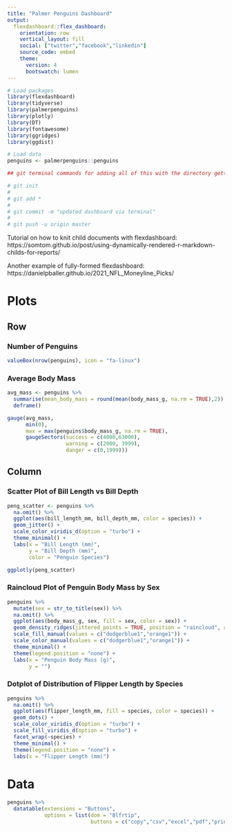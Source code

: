```yaml
---
title: "Palmer Penguins Dashboard"
output: 
  flexdashboard::flex_dashboard:
    orientation: row
    vertical_layout: fill
    social: ["twitter","facebook","linkedin"]
    source_code: embed
    theme:
      version: 4
      bootswatch: lumen
---
```


```r
# Load packages
library(flexdashboard)
library(tidyverse)
library(palmerpenguins)
library(plotly)
library(DT)
library(fontawesome)
library(ggridges)
library(ggdist)

# Load data
penguins <- palmerpenguins::penguins

## git terminal commands for adding all of this with the directory getting created to host the webpage automatically

# git init 
# 
# git add *
# 
# git commit -m "updated dashboard via terminal"
# 
# git push -u origin master

```

Tutorial on how to knit child documents with flexdashboard: https://somtom.github.io/post/using-dynamically-rendered-r-markdown-childs-for-reports/

Another example of fully-formed flexdashboard: https://danielpballer.github.io/2021_NFL_Moneyline_Picks/

Plots {data-navmenu="Pages"}
=======================================================================

<!--sidebar {.sidebar}
-----------------------------------------------------------------------

### Penguin Stats

The number of penguins in the data is `r nrow(penguins)`

!-->

Row
-----------------------------------------------------------------------

### Number of Penguins

```r

valueBox(nrow(penguins), icon = "fa-linux")

```

### Average Body Mass

```r

avg_mass <- penguins %>% 
  summarise(mean_body_mass = round(mean(body_mass_g, na.rm = TRUE),2)) %>% 
  deframe()

gauge(avg_mass,
      min(0),
      max = max(penguins$body_mass_g, na.rm = TRUE),
      gaugeSectors(success = c(4000,63000),
                   warning = c(2000, 3999),
                   danger = c(0,1999)))

```


Column {.tabset}
-----------------------------------------------------------------------

### Scatter Plot of Bill Length vs Bill Depth

```r

peng_scatter <- penguins %>% 
  na.omit() %>% 
  ggplot(aes(bill_length_mm, bill_depth_mm, color = species)) +
  geom_jitter() +
  scale_color_viridis_d(option = "turbo") +
  theme_minimal() +
  labs(x = "Bill Length (mm)",
       y = "Bill Depth (mm)",
       color = "Penguin Species")

ggplotly(peng_scatter)

```



### Raincloud Plot of Penguin Body Mass by Sex

```r

penguins %>%
  mutate(sex = str_to_title(sex)) %>% 
  na.omit() %>% 
  ggplot(aes(body_mass_g, sex, fill = sex, color = sex)) +
  geom_density_ridges(jittered_points = TRUE, position = "raincloud", alpha = 0.5) +
  scale_fill_manual(values = c("dodgerblue1","orange1")) +
  scale_color_manual(values = c("dodgerblue1","orange1")) +
  theme_minimal() +
  theme(legend.position = "none") +
  labs(x = "Penguin Body Mass (g)",
       y = "")
```

### Dotplot of Distribution of Flipper Length by Species

```r

penguins %>% 
  na.omit() %>% 
  ggplot(aes(flipper_length_mm, fill = species, color = species)) +
  geom_dots() +
  scale_color_viridis_d(option = "turbo") +
  scale_fill_viridis_d(option = "turbo") +
  facet_wrap(~species) +
  theme_minimal() +
  theme(legend.position = "none") +
  labs(x = "Flipper Length (mm)")

```

Data {data-navmenu="Pages"}
=====================================================

```r

penguins %>% 
  datatable(extensions = "Buttons",
            options = list(dom = "Blfrtip",
                           buttons = c("copy","csv","excel","pdf","print")))

```


